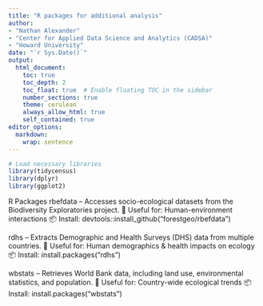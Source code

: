 ```yaml
---
title: "R packages for additional analysis"
author: 
- "Nathan Alexander"
- "Center for Applied Data Science and Analytics (CADSA)"
- "Howard University"
date: "`r Sys.Date()`"
output:
  html_document:
    toc: true
    toc_depth: 2
    toc_float: true  # Enable floating TOC in the sidebar
    number_sections: true
    theme: cerulean
    always_allow_html: true
    self_contained: true
editor_options:
  markdown:
    wrap: sentence
---
```


```r
# Load necessary libraries
library(tidycensus)
library(dplyr)
library(ggplot2)
```


R Packages
rbefdata – Accesses socio-ecological datasets from the Biodiversity Exploratories project.
📌 Useful for: Human-environment interactions
📦 Install: devtools::install_github("forestgeo/rbefdata")

rdhs – Extracts Demographic and Health Surveys (DHS) data from multiple countries.
📌 Useful for: Human demographics & health impacts on ecology
📦 Install: install.packages("rdhs")

wbstats – Retrieves World Bank data, including land use, environmental statistics, and population.
📌 Useful for: Country-wide ecological trends
📦 Install: install.packages("wbstats")